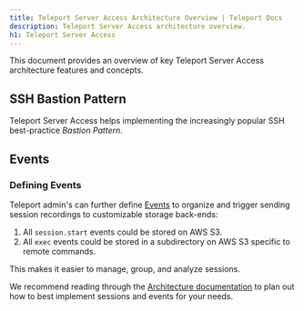 ```yaml
---
title: Teleport Server Access Architecture Overview | Teleport Docs
description: Teleport Server Access architecture overview.
h1: Teleport Server Access
---
```


This document provides an overview of key Teleport Server Access architecture features and concepts. 

## SSH Bastion Pattern

Teleport Server Access helps implementing the increasingly popular SSH best-practice *Bastion Pattern*.

## Events

### Defining Events

Teleport admin's can further define [Events](../../admin-guide.mdx#events) to organize and trigger sending session recordings to customizable storage back-ends:

1. All `session.start` events could be stored on AWS S3.
2. All `exec` events could be stored in a subdirectory on AWS S3 specific to remote commands.

This makes it easier to manage, group, and analyze sessions.

We recommend reading through the [Architecture documentation](../../architecture/authentication.mdx#audit-log) to plan out how to best implement sessions and events for your needs.